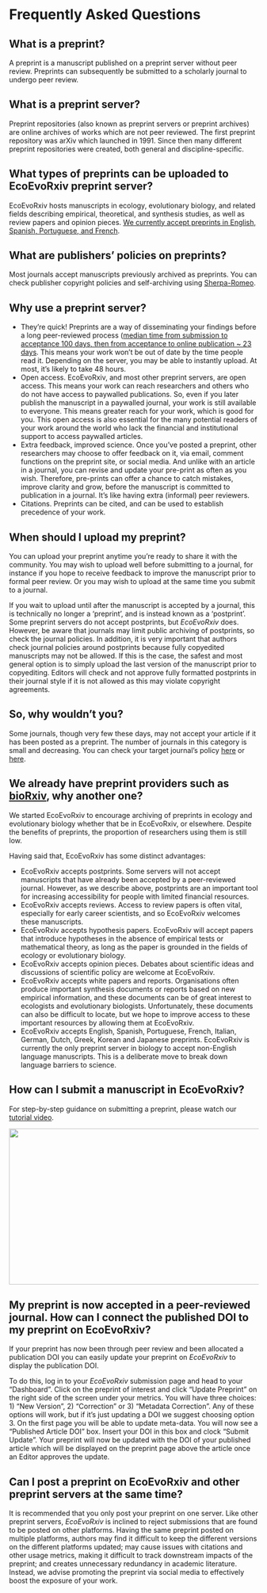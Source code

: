 # Frequently Asked Questions 

## What is a preprint? {#whatispreprint}
A preprint is a manuscript published on a preprint server without peer review. Preprints can subsequently be submitted to a scholarly journal to undergo peer review.

## What is a preprint server? {#whatispreprintserver}
Preprint repositories (also known as preprint servers or preprint archives) are online archives of works which are not peer reviewed. The first preprint repository was arXiv which launched in 1991. Since then many different preprint repositories were created, both general and discipline-specific.

## What types of preprints can be uploaded to EcoEvoRxiv preprint server? {#preprinttypes}
EcoEvoRxiv hosts manuscripts in ecology, evolutionary biology, and related fields describing empirical, theoretical, and synthesis studies, as well as review papers and opinion pieces. [We currently accept preprints in English, Spanish, Portuguese, and French](https://www.sortee.org/blog/2023/04/18/2023_ecoevorxiv_languages/). 

## What are publishers' policies on preprints? {#publisherpolicies}
Most journals accept manuscripts previously archived as preprints. You can check publisher copyright policies and self-archiving using [Sherpa-Romeo](https://v2.sherpa.ac.uk/romeo/).

## Why use a preprint server? {#whypreprints}
 - They’re quick! Preprints are a way of disseminating your findings before a long peer-reviewed process ([median time from submission to acceptance 100 days, then from acceptance to online publication ~ 23 days](https://doi.org/10.1038/530148a). This means your work won’t be out of date by the time people read it. Depending on the server, you may be able to instantly upload. At most, it’s likely to take 48 hours.  
 - Open access. EcoEvoRxiv, and most other preprint servers, are open access. This means your work can reach researchers and others who do not have access to paywalled publications. So, even if you later publish the manuscript in a paywalled journal, your work is still available to everyone. This means greater reach for your work, which is good for you. This open access is also  essential for the many potential readers of your work around the world who lack the financial and institutional support to access paywalled articles.  
 - Extra feedback, improved science. Once you’ve posted a preprint, other researchers may choose to offer feedback on it, via email, comment functions on the preprint site, or social media. And unlike with an article in a journal, you can revise and update your pre-print as often as you wish. Therefore, pre-prints can  offer a chance to catch mistakes, improve clarity and grow, before the manuscript is committed to publication in a journal. It’s like having extra (informal) peer reviewers.  
 - Citations. Preprints can be cited, and can be used to establish precedence of your work.  
 
## When should I upload my preprint? {#whenupload}
You can upload your preprint anytime  you’re ready to share it with the community. You may wish to upload well before submitting to a journal, for instance if you hope to receive feedback to improve the manuscript prior to formal peer review. Or you may wish to upload at the same time you submit to a journal.  

If you wait to upload until after the manuscript is accepted by a journal, this is technically no longer a ‘preprint’, and is instead known as a ‘postprint’. Some preprint servers do not accept postprints, but *EcoEvoRxiv* does. However, be aware that journals may limit public archiving of postprints, so check the journal policies. In addition, it is very important that authors check journal policies around postprints because fully copyedited manuscripts may not be allowed. If this is the case, the safest and most general option is to simply upload the last version of the manuscript prior to copyediting. Editors will check and not approve fully formatted postprints in their journal style if it is not allowed as this may violate copyright agreements.

## So, why wouldn’t you? {#whynot}
Some journals, though very few these days, may not accept your article if it has been posted as a preprint. The number of journals in this category is small and decreasing.  You can check your target journal's policy [here](https://en.wikipedia.org/wiki/List_of_academic_journals_by_preprint_policy) or [here](https://v2.sherpa.ac.uk/romeo/).  

## We already have preprint providers such as [bioRxiv](https://www.biorxiv.org/), why another one? {#whyecoevorxiv}
We started EcoEvoRxiv to encourage archiving of preprints in ecology and evolutionary biology whether that be in EcoEvoRxiv, or elsewhere. Despite the benefits of preprints, the proportion of researchers using them is still low. 

Having said that, EcoEvoRxiv has some distinct advantages:  

 - EcoEvoRxiv accepts postprints. Some servers will not accept manuscripts that have already been accepted by a peer-reviewed journal. However, as we describe above, postprints are an important tool for increasing accessibility for people with limited financial resources.
 - EcoEvoRxiv accepts reviews.  Access to review papers is often vital, especially for early career scientists, and so EcoEvoRxiv welcomes these manuscripts. 
 - EcoEvoRxiv accepts hypothesis papers.  EcoEvoRxiv will accept papers that introduce hypotheses in the absence of empirical tests or mathematical theory, as long as the paper is grounded in the fields of ecology or evolutionary biology.
 - EcoEvoRxiv accepts opinion pieces.  Debates about scientific ideas and discussions of scientific policy are welcome at EcoEvoRxiv.
 - EcoEvoRxiv accepts white papers and reports.  Organisations often produce important synthesis documents or reports based on new empirical information, and these documents can be of great interest to ecologists and evolutionary biologists. Unfortunately, these documents can also be difficult to locate, but we hope to improve access to these important resources by allowing them at EcoEvoRxiv. 
 - EcoEvoRxiv accepts English, Spanish, Portuguese, French, Italian, German, Dutch, Greek, Korean and Japanese preprints. EcoEvoRxiv is currently the only preprint server in biology to accept non-English language manuscripts. This is a deliberate move to break down language barriers to science.

## How can I submit a manuscript in EcoEvoRxiv? {#submitting}
For step-by-step guidance on submitting a preprint, please watch our [tutorial video](https://www.youtube.com/watch?v=CUSbYNNrXuU). 

![](https://www.youtube.com/watch?v=CUSbYNNrXuU){width="560" height="315"}

## My preprint is now accepted in a peer-reviewed journal. How can I connect the published DOI to my preprint on EcoEvoRxiv? {#published-doi}
If your preprint has now been through peer review and been allocated a publication DOI you can easily update your preprint on *EcoEvoRxiv* to display the publication DOI. 

To do this, log in to your *EcoEvoRxiv* submission page and head to your "Dashboard". Click on the preprint of interest and click "Update Preprint" on the right side of the screen under your metrics. You will have three choices: 1) "New Version", 2) "Correction" or 3) "Metadata Correction". Any of these options will work, but if it's just updating a DOI we suggest choosing option 3. On the first page you will be able to update meta-data. You will now see a "Published Article DOI" box. Insert your DOI in this box and clock "Submit Update". Your preprint will now be updated with the DOI of your published article which will be displayed on the preprint page above the article once an Editor approves the update. 

## Can I post a preprint on EcoEvoRxiv and other preprint servers at the same time?
It is recommended that you only post your preprint on one server. Like other preprint servers, *EcoEvoRxiv* is inclined to reject submissions that are found to be posted on other platforms. Having the same preprint posted on multiple platforms, authors may find it difficult to keep the different versions on the different platforms updated; may cause issues with citations and other usage metrics, making it difficult to track downstream impacts of the preprint; and creates unnecessary redundancy in academic literature. Instead, we advise promoting the preprint via social media to effectively boost the exposure of your work.